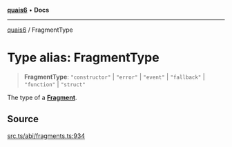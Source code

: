 [**quais6**](../README.md) • **Docs**

***

[quais6](../globals.md) / FragmentType

# Type alias: FragmentType

> **FragmentType**: `"constructor"` \| `"error"` \| `"event"` \| `"fallback"` \| `"function"` \| `"struct"`

The type of a [**Fragment**](../classes/Fragment.md).

## Source

[src.ts/abi/fragments.ts:934](https://github.com/dominant-strategies/quais-6.js/blob/aca1855329c3946c627ab7f16ac5304cea7d20c5/src.ts/abi/fragments.ts#L934)
